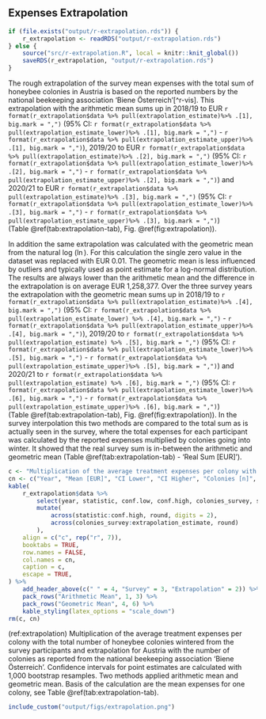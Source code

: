 ## Expenses Extrapolation

```r
if (file.exists("output/r-extrapolation.rds")) {
    r_extrapolation <- readRDS("output/r-extrapolation.rds")
} else {
    source("src/r-extrapolation.R", local = knitr::knit_global())
    saveRDS(r_extrapolation, "output/r-extrapolation.rds")
}
```

The rough extrapolation of the survey mean expenses with the total sum of honeybee colonies in Austria is based on the reported numbers by the national beekeeping association 'Biene Österreich'[^r-vis].
This extrapolation with the arithmetic mean sums up in 
2018/19 to EUR&nbsp;`r format(r_extrapolation$data %>% pull(extrapolation_estimate)%>% .[1], big.mark = ",")` (95% CI: `r format(r_extrapolation$data %>% pull(extrapolation_estimate_lower)%>% .[1], big.mark = ",")` - `r format(r_extrapolation$data %>% pull(extrapolation_estimate_upper)%>% .[1], big.mark = ",")`), 
2019/20 to EUR&nbsp;`r format(r_extrapolation$data %>% pull(extrapolation_estimate)%>% .[2], big.mark = ",")` (95% CI: `r format(r_extrapolation$data %>% pull(extrapolation_estimate_lower)%>% .[2], big.mark = ",")` - `r format(r_extrapolation$data %>% pull(extrapolation_estimate_upper)%>% .[2], big.mark = ",")`) and 
2020/21 to EUR&nbsp;`r format(r_extrapolation$data %>% pull(extrapolation_estimate)%>% .[3], big.mark = ",")` (95% CI: `r format(r_extrapolation$data %>% pull(extrapolation_estimate_lower)%>% .[3], big.mark = ",")` - `r format(r_extrapolation$data %>% pull(extrapolation_estimate_upper)%>% .[3], big.mark = ",")`) (Table&nbsp;\@ref(tab:extrapolation-tab), Fig.&nbsp;\@ref(fig:extrapolation)).

In addition the same extrapolation was calculated with the geometric mean from the natural log ($\ln$). For this calculation the single zero value in the dataset was replaced with EUR&nbsp;0.01. The geometric mean is less influenced by outliers and typically used as point estimate for a log-normal distribution. The results are always lower than the arithmetic mean and the difference in the extrapolation is on average EUR&nbsp;1,258,377.
<!-- https://www.graphpad.com/guides/prism/latest/statistics/stat_the_geometric_mean_and_geometr.htm -->
Over the three survey years the extrapolation with the geometric mean sums up in 2018/19 to `r format(r_extrapolation$data %>% pull(extrapolation_estimate)%>% .[4], big.mark = ",")` (95% CI: `r format(r_extrapolation$data %>% pull(extrapolation_estimate_lower) %>% .[4], big.mark = ",")` - `r format(r_extrapolation$data %>% pull(extrapolation_estimate_upper)%>% .[4], big.mark = ",")`), 
2019/20 to `r format(r_extrapolation$data %>% pull(extrapolation_estimate) %>% .[5], big.mark = ",")` (95% CI: `r format(r_extrapolation$data %>% pull(extrapolation_estimate_lower)%>% .[5], big.mark = ",")` - `r format(r_extrapolation$data %>% pull(extrapolation_estimate_upper)%>% .[5], big.mark = ",")`) and 
2020/21 to `r format(r_extrapolation$data %>% pull(extrapolation_estimate) %>% .[6], big.mark = ",")` (95% CI: `r format(r_extrapolation$data %>% pull(extrapolation_estimate_lower)%>% .[6], big.mark = ",")` - `r format(r_extrapolation$data %>% pull(extrapolation_estimate_upper)%>% .[6], big.mark = ",")`) (Table&nbsp;\@ref(tab:extrapolation-tab), Fig.&nbsp;\@ref(fig:extrapolation)). In the survey interpolation this two methods are compared to the total sum as is actually seen in the survey, where the total expenses for each participant was calculated by the reported expenses multiplied by colonies going into winter. It showed that the real survey sum is in-between the arithmetic and geometric mean (Table&nbsp;\@ref(tab:extrapolation-tab) - 'Real Sum [EUR]').

```r
c <- "Multiplication of the average treatment expenses per colony with the total number of honeybee colonies wintered from the survey participants and extrapolation for Austria with the number of colonies as reported from the national beekeeping association 'Biene Österreich'. Column 'Real Sum' is the observed total sum from the survey, where the total expenses for each participant was calculated by reported expenses multiplied by colonies going into winter and afterwarts summarised for each year. Confidence intervals for point estimates are calculated with 1,000 bootstrap resamples. Two methods applied arithmetic mean and geometric mean."
cn <- c("Year", "Mean [EUR]", "CI Lower", "CI Higher", "Colonies [n]", "Mean Sum [EUR]", "Real Sum [EUR]", "Colonies [n]", "Mean Sum [EUR]")
kable(
    r_extrapolation$data %>%
        select(year, statistic, conf.low, conf.high, colonies_survey, survey_estimate, survey_real, colonies, extrapolation_estimate) %>%
        mutate(
            across(statistic:conf.high, round, digits = 2),
            across(colonies_survey:extrapolation_estimate, round)
        ),
    align = c("c", rep("r", 7)),
    booktabs = TRUE,
    row.names = FALSE,
    col.names = cn,
    caption = c,
    escape = TRUE,
) %>%
    add_header_above(c(" " = 4, "Survey" = 3, "Extrapolation" = 2)) %>%
    pack_rows("Arithmetic Mean", 1, 3) %>%
    pack_rows("Geometric Mean", 4, 6) %>%
    kable_styling(latex_options = "scale_down")
rm(c, cn)
```

(ref:extrapolation) Multiplication of the average treatment expenses per colony with the total number of honeybee colonies wintered from the survey participants and extrapolation for Austria with the number of colonies as reported from the national beekeeping association 'Biene Österreich'. Confidence intervals for point estimates are calculated with 1,000 bootstrap resamples. Two methods applied arithmetic mean and geometric mean. Basis of the calculation are the mean expenses for one colony, see Table&nbsp;\@ref(tab:extrapolation-tab).
```r
include_custom("output/figs/extrapolation.png")
```